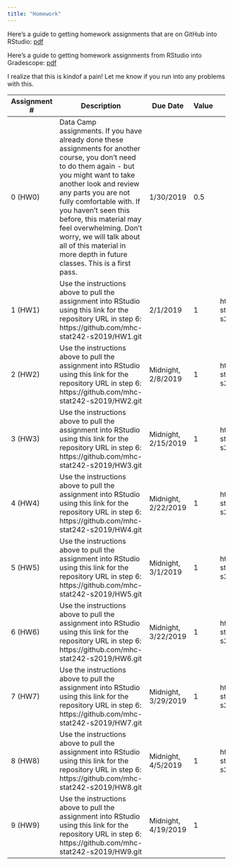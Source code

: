 ```yaml
---
title: "Homework"
---
```


Here's a guide to getting homework assignments that are on GitHub into RStudio: [pdf](resources/Stat242-github-setup.pdf)

Here's a guide to getting homework assignments from RStudio into Gradescope: [pdf](homework/hw_submission/Stat242-hw-submission.pdf)

I realize that this is kindof a pain!  Let me know if you run into any problems with this.

+--------------+-----------------------------------------------+-----------+-------+--------------------------------------------------------+
| Assignment # | Description                                   | Due Date  | Value | Solutions                                              |
+==============+===============================================+===========+=======+========================================================+
|    0 (HW0)   | Data Camp assignments.                        | 1/30/2019 |  0.5  |                                                        |
|              | If you have                                   |           |       |                                                        |
|              | already done these assignments for another    |           |       |                                                        |
|              | course, you don't need to do them again - but |           |       |                                                        |
|              | you might want to take another look and       |           |       |                                                        |
|              | review any parts you are not fully comfortable|           |       |                                                        |
|              | with. If you haven't seen this before, this   |           |       |                                                        |
|              | material may feel overwhelming.  Don't worry, |           |       |                                                        |
|              | we will talk about all of this material in    |           |       |                                                        |
|              | more depth in future classes. This is a first |           |       |                                                        |
|              | pass.                                         |           |       |                                                        |
+--------------+-----------------------------------------------+-----------+-------+--------------------------------------------------------+
|              | Use the instructions above to pull the        |           |       |https://github.com/mhc-stat242-s2019/HW1_solutions.git  |
|              | assignment into RStudio using this link for   |           |       |                                                        |
|              | the repository URL in step 6:                 |           |       |                                                        |
|    1 (HW1)   | https://github.com/mhc-stat242-s2019/HW1.git  | 2/1/2019  |  1    |                                                        |
|              |                                               |           |       |                                                        |
+--------------+-----------------------------------------------+-----------+-------+--------------------------------------------------------+
|              | Use the instructions above to pull the        |           |       |https://github.com/mhc-stat242-s2019/HW2_solutions.git  |
|              | assignment into RStudio using this link for   | Midnight, |       |                                                        |
|              | the repository URL in step 6:                 | 2/8/2019  |       |                                                        |
|    2 (HW2)   | https://github.com/mhc-stat242-s2019/HW2.git  |           |  1    |                                                        |
|              |                                               |           |       |                                                        |
+--------------+-----------------------------------------------+-----------+-------+--------------------------------------------------------+
|              | Use the instructions above to pull the        |           |       |https://github.com/mhc-stat242-s2019/HW3_solutions.git  |
|              | assignment into RStudio using this link for   | Midnight, |       |                                                        |
|              | the repository URL in step 6:                 | 2/15/2019 |       |                                                        |
|    3 (HW3)   | https://github.com/mhc-stat242-s2019/HW3.git  |           |  1    |                                                        |
|              |                                               |           |       |                                                        |
+--------------+-----------------------------------------------+-----------+-------+--------------------------------------------------------+
|              | Use the instructions above to pull the        |           |       |https://github.com/mhc-stat242-s2019/HW4_solutions.git  |
|              | assignment into RStudio using this link for   | Midnight, |       |                                                        |
|              | the repository URL in step 6:                 | 2/22/2019 |       |                                                        |
|    4 (HW4)   | https://github.com/mhc-stat242-s2019/HW4.git  |           |  1    |                                                        |
|              |                                               |           |       |                                                        |
+--------------+-----------------------------------------------+-----------+-------+--------------------------------------------------------+
|              | Use the instructions above to pull the        |           |       |https://github.com/mhc-stat242-s2019/HW5_solutions.git  |
|              | assignment into RStudio using this link for   | Midnight, |       |                                                        |
|              | the repository URL in step 6:                 | 3/1/2019  |       |                                                        |
|    5 (HW5)   | https://github.com/mhc-stat242-s2019/HW5.git  |           |  1    |                                                        |
|              |                                               |           |       |                                                        |
+--------------+-----------------------------------------------+-----------+-------+--------------------------------------------------------+
|              | Use the instructions above to pull the        |           |       |https://github.com/mhc-stat242-s2019/HW6_solutions.git  |
|              | assignment into RStudio using this link for   | Midnight, |       |                                                        |
|              | the repository URL in step 6:                 | 3/22/2019 |       |                                                        |
|    6 (HW6)   | https://github.com/mhc-stat242-s2019/HW6.git  |           |  1    |                                                        |
|              |                                               |           |       |                                                        |
+--------------+-----------------------------------------------+-----------+-------+--------------------------------------------------------+
|              | Use the instructions above to pull the        |           |       |https://github.com/mhc-stat242-s2019/HW7_solutions.git  |
|              | assignment into RStudio using this link for   | Midnight, |       |                                                        |
|              | the repository URL in step 6:                 | 3/29/2019 |       |                                                        |
|    7 (HW7)   | https://github.com/mhc-stat242-s2019/HW7.git  |           |  1    |                                                        |
+--------------+-----------------------------------------------+-----------+-------+--------------------------------------------------------+
|              | Use the instructions above to pull the        |           |       |https://github.com/mhc-stat242-s2019/HW8_solutions.git  |
|              | assignment into RStudio using this link for   | Midnight, |       |                                                        |
|              | the repository URL in step 6:                 | 4/5/2019  |       |                                                        |
|    8 (HW8)   | https://github.com/mhc-stat242-s2019/HW8.git  |           |  1    |                                                        |
+--------------+-----------------------------------------------+-----------+-------+--------------------------------------------------------+
|              | Use the instructions above to pull the        |           |       |                                                        |
|              | assignment into RStudio using this link for   | Midnight, |       |                                                        |
|              | the repository URL in step 6:                 | 4/19/2019 |       |                                                        |
|    9 (HW9)   | https://github.com/mhc-stat242-s2019/HW9.git  |           |  1    |                                                        |
+--------------+-----------------------------------------------+-----------+-------+--------------------------------------------------------+
